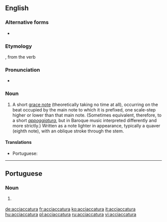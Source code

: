 ==English==

===Alternative forms===
* {{l|en|acciacatura}}

===Etymology===
{{borrowing|it|acciaccatura|lang=en}}, from the verb {{term|acciaccare||to crush|lang=it}}

===Pronunciation===
* {{a|US|UK}} {{IPA|/ɑ.ˌtʃɑk.ə.ˈtʊɹ.ə/|/əˌtʃækəˈtʊəɹə/|lang=en}}

===Noun===
{{en-noun|s|acciaccature}}

# {{context|music|lang=en}} A short [[grace note]] (theoretically taking no time at all), occurring on the beat occupied by the main note to which it is prefixed, one scale-step higher or lower than that main note. (Sometimes equivalent, therefore, to a short ''[[appoggiatura]]'', but in Baroque music interpreted differently and more strictly.) Written as a note lighter in appearance, typically a quaver (eighth note), with an oblique stroke through the stem.

====Translations====
{{trans-top|short grace note occurring on the beat occupied by the main note}}
* Portuguese: {{t|pt|acciaccatura|f}}
{{trans-mid}}
{{trans-bottom}}

----

==Portuguese==

===Noun===
{{pt-noun|f}}

# {{lb|pt|music}} {{l|en|acciaccatura}} {{gloss|short grace note occurring on the beat occupied by the main note}}

[[de:acciaccatura]]
[[fr:acciaccatura]]
[[ko:acciaccatura]]
[[it:acciaccatura]]
[[hu:acciaccatura]]
[[pl:acciaccatura]]
[[ru:acciaccatura]]
[[vi:acciaccatura]]